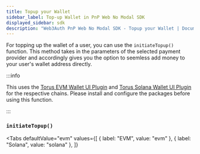 ```yaml
---
title: Topup your Wallet
sidebar_label: Top-up Wallet in PnP Web No Modal SDK
displayed_sidebar: sdk
description: "Web3Auth PnP Web No Modal SDK - Topup your Wallet | Documentation - Web3Auth"
---
```



For topping up the wallet of a user, you can use the `initiateTopup()` function. This method takes in the parameters of the selected payment provider
and accordingly gives you the option to seemless add money to your user's wallet address directly.

:::info

This uses the [Torus EVM Wallet UI Plugin](/sdk/helper-sdks/plugins/evm-wallet) and
[Torus Solana Wallet UI Plugin](/sdk/pnp/web/plugins/solana-wallet) for the respective chains. Please install and configure the packages before using
this function.

:::

### `initiateTopup()`

<Tabs
defaultValue="evm"
values={[
{ label: "EVM", value: "evm" },
{ label: "Solana", value: "solana" },
]}
>

<TabItem value="evm">
<InitiateTopUp />

</TabItem>

<TabItem value="solana">
</TabItem>
<SolanaInitiateTopUp />
</Tabs>
